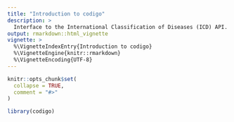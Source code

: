 ```yaml
---
title: "Introduction to codigo"
description: >
  Interface to the International Classification of Diseases (ICD) API.
output: rmarkdown::html_vignette
vignette: >
  %\VignetteIndexEntry{Introduction to codigo}
  %\VignetteEngine{knitr::rmarkdown}
  %\VignetteEncoding{UTF-8}
---
```


```r
knitr::opts_chunk$set(
  collapse = TRUE,
  comment = "#>"
)
```

```r
library(codigo)
```
